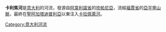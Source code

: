 {{coord|41|16|N|15|35|E|region:IT_type:river|display=title}}

'''卡利焦河'''是[[意大利|意大利]]的河流，發源自[[阿韋利諾省|阿韋利諾省]]的[[坎帕尼亞|坎帕尼亞]]，流經[[福賈省|福賈省]]的[[亞平寧山脈|亞平寧山脈]]，最終在[[聖阿加塔迪普利亞|聖阿加塔迪普利亞]]以東注入[[卡拉佩萊河|卡拉佩萊河]]。

{{italy-geo-stub}}
[[Category:意大利河流|Category:意大利河流]]